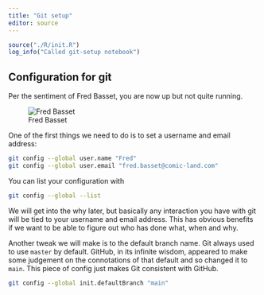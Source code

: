 ```yaml
---
title: "Git setup"
editor: source
---
```



```r
source("./R/init.R")
log_info("Called git-setup notebook")
```

## Configuration for git

Per the sentiment of Fred Basset, you are now up but not quite running.

![Fred Basset](../fig/20161210_FredBasset.jpg)

One of the first things we need to do is to set a username and email address: 

```bash
git config --global user.name "Fred"
git config --global user.email "fred.basset@comic-land.com"
```

You can list your configuration with

```bash
git config --global --list
```

We will get into the why later, but basically any interaction you have with git will be tied to your username and email address.
This has obvious benefits if we want to be able to figure out who has done what, when and why.

Another tweak we will make is to the default branch name.
Git always used to use `master` by default.
GitHub, in its infinite wisdom, appeared to make some judgement on the connotations of that default and so changed it to `main`.
This piece of config just makes Git consistent with GitHub.

```bash
git config --global init.defaultBranch "main"
```

